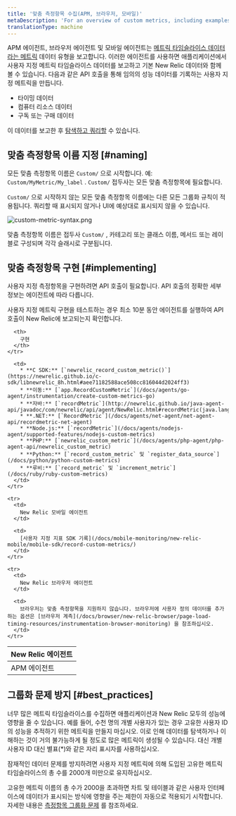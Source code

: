 ```yaml
---
title: '맞춤 측정항목 수집(APM, 브라우저, 모바일)'
metaDescription: 'For an overview of custom metrics, including examples, best practices, and a quick reference by New Relic agent, start here.'
translationType: machine
---
```



APM 에이전트, 브라우저 에이전트 및 모바일 에이전트는 [메트릭 타임슬라이스 데이터 라는 메트릭](/docs/using-new-relic/data/understand-data/new-relic-data-types#timeslice-data) 데이터 유형을 보고합니다. 이러한 에이전트를 사용하면 애플리케이션에서 사용자 지정 메트릭 타임슬라이스 데이터를 보고하고 기본 New Relic 데이터와 함께 볼 수 있습니다. 다음과 같은 API 호출을 통해 임의의 성능 데이터를 기록하는 사용자 지정 메트릭을 만듭니다.

* 타이밍 데이터
* 컴퓨터 리소스 데이터
* 구독 또는 구매 데이터

이 데이터를 보고한 후 [탐색하고 쿼리할](/docs/query-your-data/nrql-new-relic-query-language/nrql-query-tutorials/query-apm-metric-timeslice-data-nrql) 수 있습니다.

## 맞춤 측정항목 이름 지정 [#naming]

모든 맞춤 측정항목 이름은 `Custom/` 으로 시작합니다. 예: `Custom/MyMetric/My_label` . `Custom/` 접두사는 모든 맞춤 측정항목에 필요합니다.

`Custom/` 으로 시작하지 않는 모든 맞춤 측정항목 이름에는 다른 모든 그룹화 규칙이 적용됩니다. 쿼리할 때 표시되지 않거나 UI에 예상대로 표시되지 않을 수 있습니다.

<img
  title="custom-metric-syntax.png"
  alt="custom-metric-syntax.png"
  src={apmCustomMetricSyntax}
/>

맞춤 측정항목 이름은 접두사 `Custom/` , 카테고리 또는 클래스 이름, 메서드 또는 레이블로 구성되며 각각 슬래시로 구분됩니다.

## 맞춤 측정항목 구현 [#implementing]

사용자 지정 측정항목을 구현하려면 API 호출이 필요합니다. API 호출의 정확한 세부 정보는 에이전트에 따라 다릅니다.

<Callout variant="tip">
  사용자 지정 메트릭 구현을 테스트하는 경우 최소 10분 동안 에이전트를 실행하여 API 호출이 New Relic에 보고되는지 확인합니다.
</Callout>

<table>
  <thead>
    <tr>
      <th style={{ width: "200px" }}>
        New Relic 에이전트
      </th>

      <th>
        구현
      </th>
    </tr>
  </thead>

  <tbody>
    <tr>
      <td>
        APM 에이전트
      </td>

      <td>
        * **C SDK:** [`newrelic_record_custom_metric()`](https://newrelic.github.io/c-sdk/libnewrelic_8h.html#aee71182588ace508cc816044d2024ff3)
        * **이동:** [`app.RecordCustomMetric`](/docs/agents/go-agent/instrumentation/create-custom-metrics-go)
        * **자바:** [`recordMetric`](http://newrelic.github.io/java-agent-api/javadoc/com/newrelic/api/agent/NewRelic.html#recordMetric(java.lang.String,%20float))
        * **.NET:** [`RecordMetric`](/docs/agents/net-agent/net-agent-api/recordmetric-net-agent)
        * **Node.js:** [`recordMetric`](/docs/agents/nodejs-agent/supported-features/nodejs-custom-metrics)
        * **PHP:** [`newrelic_custom_metric`](/docs/agents/php-agent/php-agent-api/newrelic_custom_metric)
        * **Python:** [`record_custom_metric` 및 `register_data_source`](/docs/python/python-custom-metrics)
        * **루비:** [`record_metric` 및 `increment_metric`](/docs/ruby/ruby-custom-metrics)
      </td>
    </tr>

    <tr>
      <td>
        New Relic 모바일 에이전트
      </td>

      <td>
        [사용자 지정 지표 SDK 기록](/docs/mobile-monitoring/new-relic-mobile/mobile-sdk/record-custom-metrics/)
      </td>
    </tr>

    <tr>
      <td>
        New Relic 브라우저 에이전트
      </td>

      <td>
        브라우저는 맞춤 측정항목을 지원하지 않습니다. 브라우저에 사용자 정의 데이터를 추가하는 옵션은 [브라우저 계측](/docs/browser/new-relic-browser/page-load-timing-resources/instrumentation-browser-monitoring) 을 참조하십시오.
      </td>
    </tr>
  </tbody>
</table>

## 그룹화 문제 방지 [#best_practices]

너무 많은 메트릭 타임슬라이스를 수집하면 애플리케이션과 New Relic 모두의 성능에 영향을 줄 수 있습니다. 예를 들어, 수천 명의 개별 사용자가 있는 경우 고유한 사용자 ID의 성능을 추적하기 위한 메트릭을 만들지 마십시오. 이로 인해 데이터를 탐색하거나 이해하는 것이 거의 불가능하게 될 정도로 많은 메트릭이 생성될 수 있습니다. 대신 개별 사용자 ID 대신 별표(\*)와 같은 자리 표시자를 사용하십시오.

<Callout variant="important">
  잠재적인 데이터 문제를 방지하려면 사용자 지정 메트릭에 의해 도입된 고유한 메트릭 타임슬라이스의 총 수를 2000개 미만으로 유지하십시오.
</Callout>

고유한 메트릭 이름의 총 수가 2000을 초과하면 차트 및 테이블과 같은 사용자 인터페이스에 데이터가 표시되는 방식에 영향을 주는 제한이 자동으로 적용되기 시작합니다. 자세한 내용은 [측정항목 그룹화 문제](/docs/features/metric-grouping-issues) 를 참조하세요.